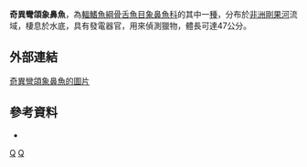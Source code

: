 {{Speciesbox 
| taxon = Campylomormyrus mirus
| status = LC
| status_system = IUCN3.1
| authority = [[Boulenger|Boulenger]], 1898
| synonyms = *''Gnathonemus mirus''<br /><small>Boulenger, 1898</small> 
}}

'''奇異彎頜象鼻魚'''，為[[輻鰭魚綱|輻鰭魚綱]][[骨舌魚目|骨舌魚目]][[象鼻魚科|象鼻魚科]]的其中一[[種|種]]，分布於[[非洲|非洲]][[剛果河|剛果河]]流域，棲息於水底，具有發電器官，用來偵測獵物，體長可達47公分。

==外部連結==
[https://web.archive.org/web/20150418030908/http://www.fishbase.org/Photos/ThumbnailsSummary.php?ID=10847 奇異彎頜象鼻魚的圖片]

==參考資料==
*{{FishBase_species|genus=Campylomormyrus|species=mirus|year=2012|month=3}}
{{Taxonbar}}

[[Category:年描述的鱼类|Q]]
[[Category:彎頜象鼻魚屬|Q]]